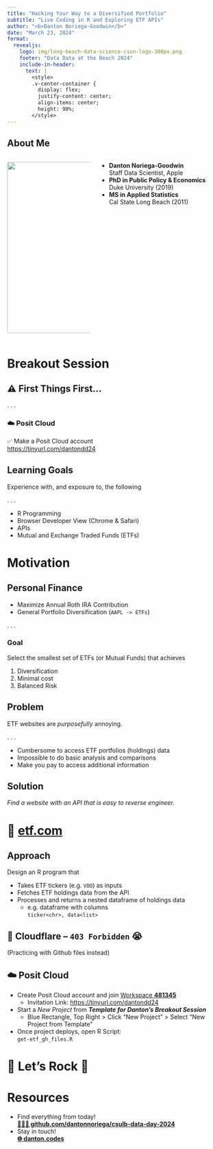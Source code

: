 ```yaml
---
title: "Hacking Your Way to a Diversified Portfolio"
subtitle: "Live Coding in R and Exploring ETF APIs"
author: "<b>Danton Noriega-Goodwin</b>"
date: "March 23, 2024"
format: 
  revealjs:
    logo: img/long-beach-data-science-csun-logo-300px.png
    footer: "Data Data at the Beach 2024"
    include-in-header: 
      text: |
        <style>
        .v-center-container {
          display: flex;
          justify-content: center;
          align-items: center;
          height: 90%;
        </style>
---
```


## About Me 

:::: {.columns .v-center-container}

::: {.column width="40%"}
![](img/danton-profile.png){width="400px"}
:::

::: {.column width="60%"}
- **Danton Noriega-Goodwin**  
  Staff Data Scientist, Apple
- **PhD in Public Policy & Economics**  
  Duke University (2019)
- **MS in Applied Statistics**  
  Cal State Long Beach (2011)
:::

::::

# Breakout Session

## ⚠️ First Things First... {.center}

. . .

### ☁️ Posit Cloud

✅ Make a Posit Cloud account  
  [https://tinyurl.com/dantondd24](https://tinyurl.com/dantondd24)

## Learning Goals

Experience with, and exposure to, the following

. . .

- R Programming
- Browser Developer View (Chrome & Safari)
- APIs
- Mutual and Exchange Traded Funds (ETFs)

# Motivation

## Personal Finance

- Maximize Annual Roth IRA Contribution
- General Portfolio Diversification (`AAPL -> ETFs`)

. . .

### Goal

Select the smallest set of ETFs (or Mutual Funds) that achieves

1. Diversification
2. Minimal cost
3. Balanced Risk

## Problem

ETF websites are *purposefully* annoying.

. . .

- Cumbersome to access ETF portfolios (holdings) data
- Impossible to do basic analysis and comparisons
- Make you pay to access additional information

## Solution {.center}

*Find a website with an API that is easy to reverse engineer.*

# 👀 [etf.com](https://www.etf.com)

## Approach

Design an R program that

* Takes ETF tickers (e.g. `VOO`) as inputs
* Fetches ETF holdings data from the API
* Processes and returns a nested dataframe of holdings data
  * e.g. dataframe with columns  
    `ticker<chr>, data<list>`

## 🚧 Cloudflare – `403 Forbidden` 😭 {.center}

(Practicing with Github files instead)


## ☁️ Posit Cloud

* Create Posit Cloud account and join [Workspace **481345**](https://posit.cloud/spaces/481345)
  * Invitation Link: [https://tinyurl.com/dantondd24](https://tinyurl.com/dantondd24)
* Start a *New Project* from **_Template for Danton's Breakout Session_**
  * Blue Rectangle, Top Right > Click "New Project" > Select "New Project from Template"
* Once project deploys, open R Script:  
  `get-etf_gh_files.R`

# 🤘 Let's Rock 🎸 {.center}

# Resources

* Find everything from today!  
  [**👩🏽‍💻 github.com/dantonnoriega/csulb-data-day-2024**](https://github.com/dantonnoriega/csulb-data-day-2024)
* Stay in touch!  
  [**🌐 danton.codes**](http://danton.codes)